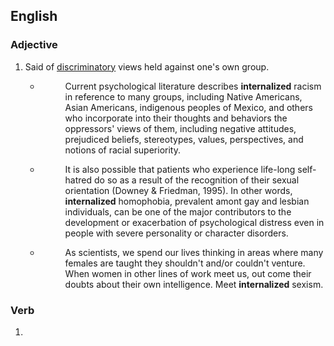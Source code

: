 ==English==

===Adjective===
{{en-adj}}

# Said of [[discriminatory]] views held against one's own group.
#: {{uxi|en|'''internalized''' homophobia|homophobia from a gay person}}
#: {{uxi|en|'''internalized''' transphobia|transphobia from a transgender person}}
#: {{uxi|en|'''internalized''' sexism|misogyny from a woman}}
#* {{quote-book
|year=2006
|author=Yo Jackson
|title=Encyclopedia of Multicultural Psychology
|pageurl=https://books.google.com.br/books?id=_hcurFqnQioC&pg=PA268#v=onepage&q&f=false
|isbn=9781412909488
|page=268
|publisher=SAGE}}
#*: Current psychological literature describes '''internalized''' racism in reference to many groups, including Native Americans, Asian Americans, indigenous peoples of Mexico, and others who incorporate into their thoughts and behaviors the oppressors' views of them, including negative attitudes, prejudiced beliefs, stereotypes, values, perspectives, and notions of racial superiority.
#* {{quote-book
|year=2008
|author=Michael Nava
|title=The Shadow Within: Internalized Homophobia in Gay Men and Same-sex Domestic Violence
|pageurl=http://books.google.com.br/books?id=4YpogLwAjS8C&pg=PA21#v=onepage&q&f=false
|isbn=9781109006742
|page=21
|publisher=ProQuest}}
#*: It is also possible that patients who experience life-long self-hatred do so as a result of the recognition of their sexual orientation (Downey & Friedman, 1995). In other words, '''internalized''' homophobia, prevalent amont gay and lesbian individuals, can be one of the major contributors to the development or exacerbation of psychological distress even in people with severe personality or character disorders.
#* {{quote-book
|year=2009
|author=Donna J. Dean
|title=Getting the Most out of Your Mentoring Relationships: A Handbook for Women in STEM
|pageurl=http://books.google.com.br/books?id=BMBKb8fOBY4C&pg=PA113#v=onepage&q&f=false
|isbn=9780387924090
|page=113
|publisher=Springer Science & Business Media}}
#*: As scientists, we spend our lives thinking in areas where many females are taught they shouldn't and/or couldn't venture. When women in other lines of work meet us, out come their doubts about their own intelligence. Meet '''internalized''' sexism.

===Verb===
{{head|en|verb form}}

# {{en-past of|internalize}}